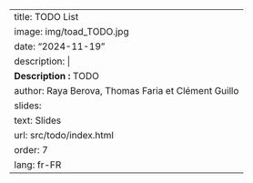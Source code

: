 ---
title: TODO List
image: img/toad_TODO.jpg
date: "2024-11-19"
description: |
  <b>Description :</b> TODO
author: Raya Berova, Thomas Faria et Clément Guillo
slides:
  text: Slides
  url: src/todo/index.html
order: 7
lang: fr-FR
---
